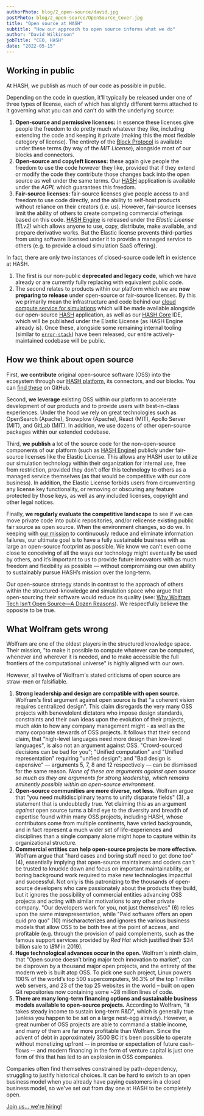 ```yaml
---
authorPhoto: blog/2_open-source/david.jpg
postPhoto: blog/2_open-source/OpenSource_Cover.jpg
title: "Open source at HASH"
subtitle: "How our approach to open source informs what we do"
author: "David Wilkinson"
jobTitle: "CEO, HASH"
date: "2022-05-15"
---
```


## Working in public

At HASH, we publish as much of our code as possible in public.

Depending on the code in question, it'll typically be released under one of three types of license, each of which has slightly different terms attached to it governing what you can and can't do with the underlying source:

1.  **Open-source and permissive licenses:** in essence these licenses give people the freedom to do pretty much whatever they like, including extending the code and keeping it private (making this the most flexible category of license). The entirety of the [Block Protocol](https://github.com/blockprotocol/blockprotocol) is available under these terms (by way of the _MIT License_), alongside most of our blocks and connectors.
1.  **Open-source and copyleft licenses:** these again give people the freedom to use the code however they like, provided that if they extend or modify the code they contribute those changes back into the open source as well under the same terms. Our [HASH](https://hash.ai/platform/hash) application is available under the _AGPL_ which guarantees this freedom.
1.  **Fair-source licenses:** fair-source licenses give people access to and freedom to use code directly, and the ability to self-host products without reliance on their creators (i.e. us). However, fair-source licenses limit the ability of others to create competing commercial offerings based on this code. [HASH Engine](https://hash.ai/platform/engine) is released under the _Elastic License (ELv2)_ which allows anyone to use, copy, distribute, make available, and prepare derivative works. But the Elastic license prevents third-parties from using software licensed under it to provide a managed service to others (e.g. to provide a cloud simulation SaaS offering).

In fact, there are only two instances of closed-source code left in existence at HASH.

1.  The first is our non-public **deprecated and legacy code**, which we have already or are currently fully replacing with equivalent public code.
1.  The second relates to products within our platform which we are **now preparing to release** under open-source or fair-source licenses. By this we primarily mean the infrastructure and code behind our [cloud compute service for simulations](https://hash.ai/platform/cloud) which will be made available alongside our open-source [HASH](https://hash.ai/platform/hash) application, as well as our [HASH Core](https://hash.ai/platform/core) IDE, which will be published under the Elastic License (as HASH Engine already is). Once these, alongside some remaining internal tooling (similar to [`error-stack`](https://hash.dev/blog/announcing-error-stack)) have been released, our entire actively-maintained codebase will be public.

## How we think about open source

First, **we contribute** original open-source software (OSS) into the ecosystem through our [HASH platform](https://hash.ai/platform/hash), its connectors, and our blocks. You can [find these](https://github.com/hashintel/hash) on GitHub.

Second, **we leverage** existing OSS within our platform to accelerate development of our products and to provide users with best-in-class experiences. Under the hood we rely on great technologies such as OpenSearch (Apache), Snowplow (Apache), React (MIT), Apollo Server (MIT), and GitLab (MIT). In addition, we use dozens of other open-source packages within our extended codebase.

Third, **we publish** a lot of the source code for the non-open-source components of our platform (such as [HASH Engine](https://hash.ai/platform/engine)) publicly under fair-source licenses like the Elastic License. This allows any HASH user to utilize our simulation technology within their organization for internal use, free from restriction, provided they don’t offer this technology to others as a managed service themselves (as that would be competitive with our core business). In addition, the Elastic License forbids users from circumventing any license key functionality, or removing or obscuring any feature protected by those keys, as well as any included licenses, copyright and other legal notices.

Finally, **we regularly evaluate the competitive landscape** to see if we can move private code into public repositories, and/or relicense existing public fair source as open source. When the environment changes, so do we. In keeping with [our mission](https://hash.ai/about/mission) to continuously reduce and eliminate information failures, our ultimate goal is to have a fully sustainable business with as large an open-source footprint as possible. We know we can’t even come close to conceiving of all the ways our technology might eventually be used by others, and it’s important to us to provide future innovators with as much freedom and flexibility as possible — without compromising our own ability to sustainably pursue HASH’s mission over the long-term.

Our open-source strategy stands in contrast to the approach of others within the structured-knowledge and simulation space who argue that open-sourcing their software would reduce its quality (see: <a href="https://blog.wolfram.com/2019/04/02/why-wolfram-tech-isnt-open-source-a-dozen-reasons/" rel="nofollow" target="_blank">Why Wolfram Tech Isn’t Open Source—A Dozen Reasons</a>). We respectfully believe the opposite to be true.

## What Wolfram gets wrong

Wolfram are one of the oldest players in the structured knowledge space. Their mission, "to make it possible to compute whatever can be computed, whenever and wherever it is needed, and to make accessible the full frontiers of the computational universe" is highly aligned with our own.

However, all twelve of Wolfram's stated criticisms of open source are straw-men or falsifiable.

1.  **Strong leadership and design are compatible with open source.** Wolfram's first argument against open source is that "a coherent vision requires centralized design". This claim disregards the very many OSS projects with benevelolent dictators who impose design standards, constraints and their own ideas upon the evolution of their projects, much akin to how any company management might - as well as the many corporate stewards of OSS projects. It follows that their second claim, that "high-level languages need more design than low-level languages", is also not an argument against OSS. "Crowd-sourced decisions can be bad for you"; "Unified computation" and "Unified representation" requiring "unified design"; and "Bad design is expensive" — arguments 5, 7, 8 and 12 respectively — can be dismissed for the same reason. _None of these are arguments against open source so much as they are arguments for strong leadership, which remains eminently possible within an open-source environment._
1.  **Open-source communities are more diverse, not less.** Wolfram argue that "you need multidisciplinary teams to unify disparate fields" (3), a statement that is undoubtedly true. Yet claiming this as an argument _against_ open source turns a blind eye to the diversity and breadth of expertise found within many OSS projects, including HASH, whose contributors come from multiple continents, have varied backgrounds, and in fact represent a much wider set of life-experiences and disciplines than a single company alone might hope to capture within its organizational structure.
1.  **Commercial entities can help open-source projects be more effective.** Wolfram argue that "hard cases and boring stuff need to get done too" (4), essentially implying that open-source maintainers and coders can't be trusted to knuckle down and focus on important maintainability, or boring background work required to make new technologies impactful and successful. Not only is this patronizing to the thousands of open-source developers who care passionately about the products they build, but it ignores the possibility of commercial entities advancing OSS projects and acting with similar motivations to any other private company. "Our developers work for you, not just themselves" (6) relies upon the same misrepresentation, while "Paid software offers an open quid pro quo" (10) mischaracterizes and ignores the various business models that allow OSS to be both free at the point of access, and profitable (e.g. through the provision of paid complements, such as the famous support services provided by _Red Hat_ which justified their $34 billion sale to _IBM_ in 2019).
1.  **Huge technological advances occur in the open.** Wolfram's ninth claim, that "Open source doesn’t bring major tech innovation to market", can be disproven by a thousand major open projects, and the entirety of the modern web is built atop OSS. To pick one such project, Linux powers 100% of the world’s top 500 supercomputers, 96.3% of the top 1 million web servers, and 23 of the top 25 websites in the world – built on open Git repositories now containing some ~28 million lines of code.
1.  **There are many long-term financing options and sustainable business models available to open-source projects.** According to Wolfram, "it takes steady income to sustain long-term R&D", which is generally true (unless you happen to be sat on a large nest-egg already). However, a great number of OSS projects are able to command a stable income, and many of them are far more profitable than Wolfram. Since the advent of debt in approximately 3500 BC it's been possible to operate without monetizing upfront -- in promise or expectation of future cash-flows -- and modern financing in the form of venture capital is just one form of this that has led to an explosion in OSS companies.

Companies often find themselves constrained by path-dependency, struggling to justify historical choices. It can be hard to switch to an open business model when you already have paying customers in a closed business model, so we've set out from day one at HASH to be completely open.

[Join us... we're hiring!](https://hash.ai/careers)
